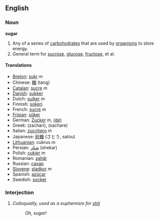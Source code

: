 ==English==
===Noun===
'''sugar'''

#Any of a series of [[carbohydrate]]s that are used by [[organism]]s to store energy.
#General term for [[sucrose]], [[glucose]], [[fructose]], et al.

==== Translations ====

* [[Breton]]: [[sukr]] ''m''
* Chinese: [[糖]] (tang)
* [[Catalan]]: [[sucre]] ''m''
* [[Danish]]: [[sukker]]
* Dutch: [[suiker]] ''m''
* Finnish: [[sokeri]]
* French: [[sucre]] ''m''
* [[Frisian]]: [[sûker]]
* German: [[Zucker]] ''m'', [[:de:Zucker|(de)]]
* Greek: (zachari), (sachare)
* Italian: [[zucchero]] ''m''
* Japanese: [[砂糖]] (さとう, satou)
* [[Lithuanian]]: cukrus ''m''
* Persian: [[شكر]] (shekar)
* Polish: [[cukier]] ''m''
* Romanian: [[zahăr]]
* Russian: [[сахар]]
* [[Slovene]]: [[sladkor]] ''m''
* Spanish: [[azúcar]]
* Swedish: [[socker]]

=== Interjection ===
# ''Colloquially, used as a euphemism for [[shit]]''
#: ''Oh, sugar!''